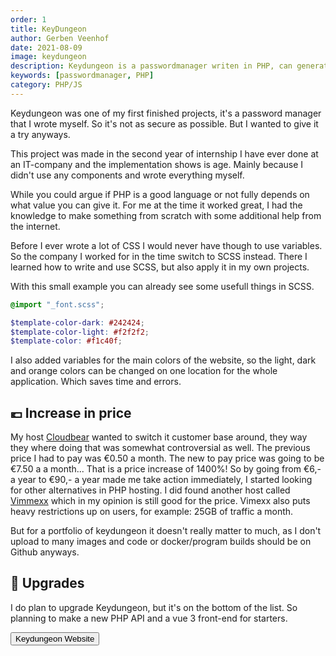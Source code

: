 ```yaml
---
order: 1
title: KeyDungeon
author: Gerben Veenhof
date: 2021-08-09
image: keydungeon
description: Keydungeon is a passwordmanager writen in PHP, can generate passwords, see login details and more.
keywords: [passwordmanager, PHP]
category: PHP/JS
---
```



Keydungeon was one of my first finished projects, it's a password manager that I wrote myself. So it's not as secure as possible. But I wanted to give it a try anyways.

This project was made in the second year of internship I have ever done at an IT-company and the implementation shows is age.
Mainly because I didn't use any components and wrote everything myself.

While you could argue if PHP is a good language or not fully depends on what value you can give it.
For me at the time it worked great, I had the knowledge to make something from scratch with some additional help from the internet.

Before I ever wrote a lot of CSS I would never have though to use variables. So the company I worked for in the time switch to SCSS instead.
There I learned how to write and use SCSS, but also apply it in my own projects.

With this small example you can already see some usefull things in SCSS.

```scss
@import "_font.scss";

$template-color-dark: #242424;
$template-color-light: #f2f2f2;
$template-color: #f1c40f;
```

I also added variables for the main colors of the website, so the light, dark and orange colors can be changed on one location for the whole application. Which saves time and errors.

## 💶 Increase in price

My host [Cloudbear](https://cloudbear.nl) wanted to switch it customer base around, they way they where doing that was somewhat controversial as well.
The previous price I had to pay was €0.50 a month. The new to pay price was going to be €7.50 a a month... That is a price increase of 1400%!
So by going from €6,- a year to €90,- a year made me take action immediately, I started looking for other alternatives in PHP hosting.
I did found another host called [Vimmexx](https://www.vimexx.nl/) which in my opinion is still good for the price.
Vimexx also puts heavy restrictions up on users, for example: 25GB of traffic a month.

But for a portfolio of keydungeon it doesn't really matter to much, as I don't upload to many images and code or docker/program builds should be on Github anyways.

## 🔨 Upgrades

I do plan to upgrade Keydungeon, but it's on the bottom of the list. So planning to make a new PHP API and a vue 3 front-end for starters.

<FlexCenter>
  <Button href="https://key.gerbenveenhof.nl/" icon="ph:link-bold">Keydungeon Website</Button>
</FlexCenter>
